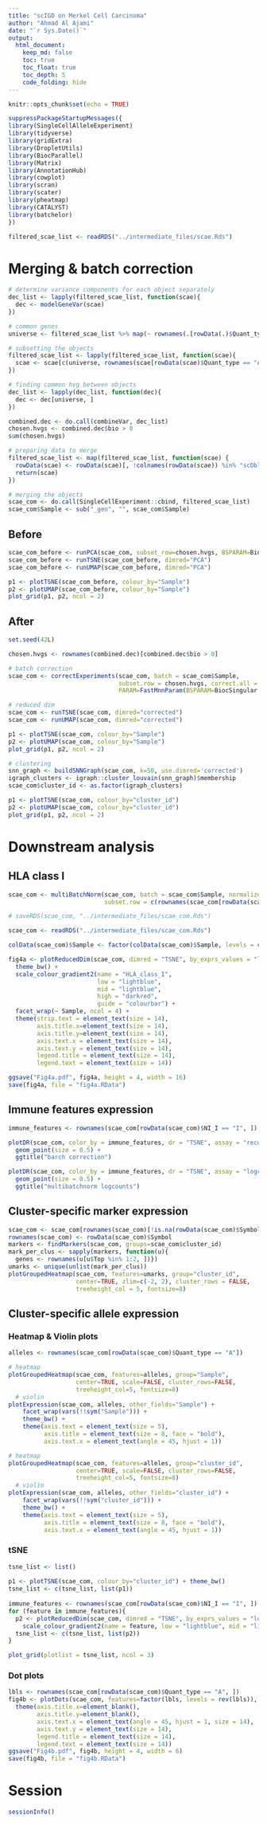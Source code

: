 ```yaml
---
title: "scIGD on Merkel Cell Carcinoma"
author: "Ahmad Al Ajami"
date: "`r Sys.Date()`"
output:
  html_document:
    keep_md: false
    toc: true
    toc_float: true
    toc_depth: 5
    code_folding: hide
---
```


```r
knitr::opts_chunk$set(echo = TRUE)
```

```r
suppressPackageStartupMessages({
library(SingleCellAlleleExperiment)
library(tidyverse)
library(gridExtra)
library(DropletUtils)
library(BiocParallel)
library(Matrix)
library(AnnotationHub)
library(cowplot)
library(scran)
library(scater)
library(pheatmap)
library(CATALYST)
library(batchelor)
})
```

```r
filtered_scae_list <- readRDS("../intermediate_files/scae.Rds")
```

# Merging & batch correction

```r
# determine variance components for each object separately
dec_list <- lapply(filtered_scae_list, function(scae){
  dec <- modelGeneVar(scae)
})
```

```r
# common genes
universe <- filtered_scae_list %>% map(~ rownames(.[rowData(.)$Quant_type == "G", ])) %>% Reduce(intersect, .)

# subsetting the objects
filtered_scae_list <- lapply(filtered_scae_list, function(scae){
  scae <- scae[c(universe, rownames(scae[rowData(scae)$Quant_type == "A", ]), rownames(scae[rowData(scae)$Quant_type == "F", ])), ]
})

# finding common hvg between objects
dec_list <- lapply(dec_list, function(dec){
  dec <- dec[universe, ]
})

combined.dec <- do.call(combineVar, dec_list)
chosen.hvgs <- combined.dec$bio > 0
sum(chosen.hvgs)
```

```r
# preparing data to merge
filtered_scae_list <- map(filtered_scae_list, function(scae) {
  rowData(scae) <- rowData(scae)[, !colnames(rowData(scae)) %in% "scDblFinder.selected"]
  return(scae)
})

# merging the objects
scae_com <- do.call(SingleCellExperiment::cbind, filtered_scae_list)
scae_com$Sample <- sub("_gen", "", scae_com$Sample)
```

## Before

```r
scae_com_before <- runPCA(scae_com, subset_row=chosen.hvgs, BSPARAM=BiocSingular::RandomParam())
scae_com_before <- runTSNE(scae_com_before, dimred="PCA")
scae_com_before <- runUMAP(scae_com_before, dimred="PCA")

p1 <- plotTSNE(scae_com_before, colour_by="Sample")
p2 <- plotUMAP(scae_com_before, colour_by="Sample") 
plot_grid(p1, p2, ncol = 2)
```

## After

```r
set.seed(42L)

chosen.hvgs <- rownames(combined.dec)[combined.dec$bio > 0]

# batch correction
scae_com <- correctExperiments(scae_com, batch = scae_com$Sample, 
                               subset.row = chosen.hvgs, correct.all = TRUE,
                               PARAM=FastMnnParam(BSPARAM=BiocSingular::RandomParam()))

# reduced dim
scae_com <- runTSNE(scae_com, dimred="corrected")
scae_com <- runUMAP(scae_com, dimred="corrected")

p1 <- plotTSNE(scae_com, colour_by="Sample")
p2 <- plotUMAP(scae_com, colour_by="Sample") 
plot_grid(p1, p2, ncol = 2)

# clustering
snn_graph <- buildSNNGraph(scae_com, k=50, use.dimred='corrected')
igraph_clusters <- igraph::cluster_louvain(snn_graph)$membership
scae_com$cluster_id <- as.factor(igraph_clusters)

p1 <- plotTSNE(scae_com, colour_by="cluster_id")
p2 <- plotUMAP(scae_com, colour_by="cluster_id") 
plot_grid(p1, p2, ncol = 2)
```

# Downstream analysis

## HLA class I

```r
scae_com <- multiBatchNorm(scae_com, batch = scae_com$Sample, normalize.all = TRUE, 
                           subset.row = c(rownames(scae_com[rowData(scae_com)$NI_I == "NI"], rownames(scae_com[rowData(scae_com)$Quant_type == "A"]))))

# saveRDS(scae_com, "../intermediate_files/scae_com.Rds")
```

```r
scae_com <- readRDS("../intermediate_files/scae_com.Rds")

colData(scae_com)$Sample <- factor(colData(scae_com)$Sample, levels = c("pbmc_preRx", "pbmc_postRx", "tumor_preRx", "tumor_postRx"))

fig4a <- plotReducedDim(scae_com, dimred = "TSNE", by_exprs_values = "logcounts", colour_by = "HLA_class_I", other_fields = "Sample") +
  theme_bw() +
  scale_colour_gradient2(name = "HLA_class_I",
                         low = "lightblue",
                         mid = "lightblue",
                         high = "darkred",
                         guide = "colourbar") +
  facet_wrap(~ Sample, ncol = 4) +
  theme(strip.text = element_text(size = 14),
        axis.title.x=element_text(size = 14),
        axis.title.y=element_text(size = 14),
        axis.text.x = element_text(size = 14),
        axis.text.y = element_text(size = 14),
        legend.title = element_text(size = 14),
        legend.text = element_text(size = 14))

ggsave("Fig4a.pdf", fig4a, height = 4, width = 16)
save(fig4a, file = "fig4a.RData")
```

## Immune features expression

```r
immune_features <- rownames(scae_com[rowData(scae_com)$NI_I == "I", ])

plotDR(scae_com, color_by = immune_features, dr = "TSNE", assay = "reconstructed") + 
  geom_point(size = 0.5) +
  ggtitle("barch correction")

plotDR(scae_com, color_by = immune_features, dr = "TSNE", assay = "logcounts") + 
  geom_point(size = 0.5) + 
  ggtitle("multibatchnorm logcounts")
```

## Cluster-specific marker expression

```r
scae_com <- scae_com[rownames(scae_com)[!is.na(rowData(scae_com)$Symbol)], ]
rownames(scae_com) <- rowData(scae_com)$Symbol
markers <- findMarkers(scae_com, groups=scae_com$cluster_id)
mark_per_clus <- sapply(markers, function(u){
  genes <- rownames(u[u$Top %in% 1:2, ])})
umarks <- unique(unlist(mark_per_clus))
plotGroupedHeatmap(scae_com, features=umarks, group="cluster_id",
                   center=TRUE, zlim=c(-2, 2), cluster_rows = FALSE, 
                   treeheight_col = 5, fontsize=8)
```

## Cluster-specific allele expression

### Heatmap & Violin plots

```r
alleles <- rownames(scae_com[rowData(scae_com)$Quant_type == "A"])

# heatmap
plotGroupedHeatmap(scae_com, features=alleles, group="Sample",
                   center=TRUE, scale=FALSE, cluster_rows=FALSE,
                   treeheight_col=5, fontsize=8)
  # violin
plotExpression(scae_com, alleles, other_fields="Sample") +
    facet_wrap(vars(!!sym("Sample"))) +
    theme_bw() +
    theme(axis.text = element_text(size = 5),
          axis.title = element_text(size = 8, face = "bold"),  
          axis.text.x = element_text(angle = 45, hjust = 1))
```

```r
# heatmap
plotGroupedHeatmap(scae_com, features=alleles, group="cluster_id",
                   center=TRUE, scale=FALSE, cluster_rows=FALSE,
                   treeheight_col=5, fontsize=8)
  # violin
plotExpression(scae_com, alleles, other_fields="cluster_id") +
    facet_wrap(vars(!!sym("cluster_id"))) +
    theme_bw() +
    theme(axis.text = element_text(size = 5),
          axis.title = element_text(size = 8, face = "bold"),  
          axis.text.x = element_text(angle = 45, hjust = 1))
```

### tSNE

```r
tsne_list <- list()
  
p1 <- plotTSNE(scae_com, colour_by="cluster_id") + theme_bw()
tsne_list <- c(tsne_list, list(p1))
  
immune_features <- rownames(scae_com[rowData(scae_com)$NI_I == "I", ])
for (feature in immune_features){
  p2 <- plotReducedDim(scae_com, dimred = "TSNE", by_exprs_values = "logcounts", colour_by = feature) + theme_bw() +
    scale_colour_gradient2(name = feature, low = "lightblue", mid = "lightblue", high = "darkred", na.value = "gray80", guide = "colourbar")
  tsne_list <- c(tsne_list, list(p2))
}

plot_grid(plotlist = tsne_list, ncol = 3)
```

### Dot plots

```r
lbls <- rownames(scae_com[rowData(scae_com)$Quant_type == "A", ])
fig4b <- plotDots(scae_com, features=factor(lbls, levels = rev(lbls)), group="Sample", color = c("grey", "blue", "orange", "red", "darkred")) +
  theme(axis.title.x=element_blank(),
        axis.title.y=element_blank(),
        axis.text.x = element_text(angle = 45, hjust = 1, size = 14),
        axis.text.y = element_text(size = 14),
        legend.title = element_text(size = 14),
        legend.text = element_text(size = 14))
ggsave("Fig4b.pdf", fig4b, height = 4, width = 6)
save(fig4b, file = "fig4b.RData")
```

# Session

```r
sessionInfo()
```


